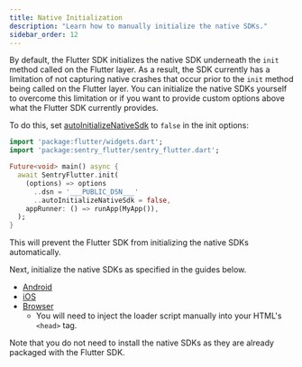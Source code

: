 ```yaml
---
title: Native Initialization
description: "Learn how to manually initialize the native SDKs."
sidebar_order: 12
---
```


By default, the Flutter SDK initializes the native SDK underneath the `init` method called on the Flutter layer. As a result, the SDK currently has a limitation of not capturing native crashes that occur prior to the `init` method being called on the Flutter layer. You can initialize the native SDKs yourself to overcome this limitation or if you want to provide custom options above what the Flutter SDK currently provides.

To do this, set [autoInitializeNativeSdk](/platforms/dart/guides/flutter/configuration/options/#autoInitializeNativeSdk) to `false` in the init options:


```dart
import 'package:flutter/widgets.dart';
import 'package:sentry_flutter/sentry_flutter.dart';

Future<void> main() async {
  await SentryFlutter.init(
    (options) => options
      ..dsn = '___PUBLIC_DSN___'
      ..autoInitializeNativeSdk = false,
    appRunner: () => runApp(MyApp()),
  );
}
```

This will prevent the Flutter SDK from initializing the native SDKs automatically.

Next, initialize the native SDKs as specified in the guides below.

- [Android](/platforms/android/configuration/manual-init/#manual-initialization)
- [iOS](/platforms/apple/guides/ios/manual-setup/)
- [Browser](/platforms/javascript/install/loader)
  - You will need to inject the loader script manually into your HTML's `<head>` tag.

Note that you do not need to install the native SDKs as they are already packaged with the Flutter SDK.

